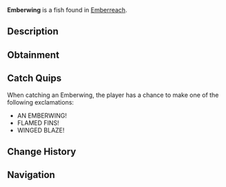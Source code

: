 {{FishInfobox
|image          = Emberwing.png
|rarity         = Legendary
|sea            = Second Sea
|location       = [[Emberreach]]
|sublocation    = 
|sources        = Fishing Rod
|radar_location = 
|prog_speed     = -53
|xp             = 650
|weather        = Foggy
|time           = Night
|season         = Autumn
|bait           = Ember Berries
|base_weight    = 486
|base_value     = 1365
|weight_range   = 288
|base_chance    = 16
|base_resil     = 32
}}
'''Emberwing''' is a {{Rarity|Legendary}} fish found in [[Emberreach]].

== Description ==
{{Description|A shadowed fish, its fins flaring like wisps of flame.|Bestiary Entry}}

== Obtainment ==
{{Description|Its wings flare in the foggy night’s glow.|Bestiary Hint}}
{{Fish Availability|
Emberreach/Volcano
|top_rods      = 
Steady Rod\370499.3\602280.05;
Frostfire Rod\326379.3\530555.04;
Krampus's Rod\311002.28\546064.28;
Magma Rod\307524.99\531994.68;
North-Star Rod\137468.35\507520.81;
Free Spirit Rod\107133.03\831725.67;
Egg Rod\91217.33\817300.48;
Verdant Shear Rod\87535.13\784308.24;
Blazebringer Rod\86045.84\773261.71;
Great Dreamer Rod\86352.4\766932.95;
Haunted Rod\48013.09\495597.43;
Resourceful Rod\75703.45\626120.69;
Mythical Rod\47762.68\495597.43;
Trident Rod\75430.23\703383.47;
Ethereal Prism Rod\60179.97\553252.56;
Seraphic Rod\59005.43\528684.24;
No-Life Rod\56651.86\528913.44;
Rod Of The Exalted One\55458.77\515479.43;
Rod Of The Forgotten Fang\55086.59\495770.02;
Challenger's Rod\54349.45\505036.4;
Rod Of The Depths\53257.02\485826.4;
Volcanic Rod\50943.58\482483.37;
Depthseeker Rod\50846.92\491118.29;
Zeus Rod\50566.52\478912.29;
Avalanche Rod\50180.81\485654.39
|recommended   = Free Spirit Rod
}}

== Catch Quips ==
When catching an Emberwing, the player has a chance to make one of the following exclamations:
* AN EMBERWING!
* FLAMED FINS!
* WINGED BLAZE!

== Change History ==
{{Change History|{{subst:Current Version}}}}

== Navigation ==
{{Fish Navbox|Emberreach}}